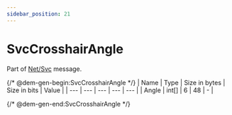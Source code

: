 ```yaml
---
sidebar_position: 21
---
```


# SvcCrosshairAngle

Part of [Net/Svc](../netsvc) message.

{/* @dem-gen-begin:SvcCrosshairAngle */}
| Name | Type | Size in bytes | Size in bits | Value |
| --- | --- | --- | --- | --- |
| Angle | int[] | 6 | 48 | - |

{/* @dem-gen-end:SvcCrosshairAngle */}
